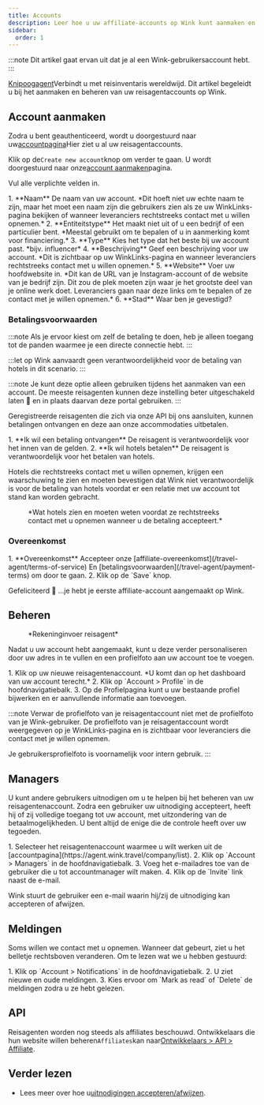 ```yaml
---
title: Accounts
description: Leer hoe u uw affiliate-accounts op Wink kunt aanmaken en beheren.
sidebar:
  order: 1
---
```


:::note
Dit artikel gaat ervan uit dat je al een Wink-gebruikersaccount hebt.
:::

[Knipoogagent](https://agent.wink.travel)Verbindt u met reisinventaris wereldwijd. Dit artikel begeleidt u bij het aanmaken en beheren van uw reisagentaccounts op Wink.

## Account aanmaken

Zodra u bent geauthenticeerd, wordt u doorgestuurd naar uw[accountpagina](https://agent.wink.travel/company/list)Hier ziet u al uw reisagentaccounts.

Klik op de`Create new account`knop om verder te gaan. U wordt doorgestuurd naar onze[account aanmaken](https://agent.wink.travel/company/create)pagina.

Vul alle verplichte velden in.

<Steps>
  1. **Naam** De naam van uw account. *Dit hoeft niet uw echte naam te zijn, maar het moet een naam zijn die gebruikers zien als ze uw WinkLinks-pagina bekijken of wanneer leveranciers rechtstreeks contact met u willen opnemen.*
  2. **Entiteitstype** Het maakt niet uit of u een bedrijf of een particulier bent. *Meestal gebruikt om te bepalen of u in aanmerking komt voor financiering.*
  3. **Type** Kies het type dat het beste bij uw account past. *bijv. influencer*
  4. **Beschrijving** Geef een beschrijving voor uw account. *Dit is zichtbaar op uw WinkLinks-pagina en wanneer leveranciers rechtstreeks contact met u willen opnemen.*
  5. **Website** Voer uw hoofdwebsite in. *Dit kan de URL van je Instagram-account of de website van je bedrijf zijn. Dit zou de plek moeten zijn waar je het grootste deel van je online werk doet. Leveranciers gaan naar deze links om te bepalen of ze contact met je willen opnemen.*
  6. **Stad** Waar ben je gevestigd?
</Steps>


### Betalingsvoorwaarden

:::note
Als je ervoor kiest om zelf de betaling te doen, heb je alleen toegang tot de panden waarmee je een directe connectie hebt.
:::

:::let op
Wink aanvaardt geen verantwoordelijkheid voor de betaling van hotels in dit scenario.
:::

:::note
Je kunt deze optie alleen gebruiken tijdens het aanmaken van een account. De meeste reisagenten kunnen deze instelling beter uitgeschakeld laten 🛑 en in plaats daarvan deze portal gebruiken.
:::

Geregistreerde reisagenten die zich via onze API bij ons aansluiten, kunnen betalingen ontvangen en deze aan onze accommodaties uitbetalen.

<Steps>
  1. **Ik wil een betaling ontvangen** De reisagent is verantwoordelijk voor het innen van de gelden.
  2. **Ik wil hotels betalen** De reisagent is verantwoordelijk voor het betalen van hotels.
</Steps>


Hotels die rechtstreeks contact met u willen opnemen, krijgen een waarschuwing te zien en moeten bevestigen dat Wink niet verantwoordelijk is voor de betaling van hotels voordat er een relatie met uw account tot stand kan worden gebracht.

<figure>
  <CloudinaryImage width="700" height="220" resize="scale" quality="best" alt="Eigendom erkent TA-relatie" src="academy/property-ta-agreement" errorImage="noimage_opaque_nyrtl0.png" />

  <figcaption>*Wat hotels zien en moeten weten voordat ze rechtstreeks contact met u opnemen wanneer u de betaling accepteert.*</figcaption>
</figure>


### Overeenkomst

<Steps>
  1. **Overeenkomst** Accepteer onze [affiliate-overeenkomst](/travel-agent/terms-of-service) En [betalingsvoorwaarden](/travel-agent/payment-terms) om door te gaan.
  2. Klik op de `Save` knop.
</Steps>


Gefeliciteerd 🎉 ...je hebt je eerste affiliate-account aangemaakt op Wink.

## Beheren

<figure>
  <CloudinaryImage width="350" height="445" resize="scale" quality="best" alt="Reisagentenaccount" src="academy/travel-agent" errorImage="noimage_opaque_nyrtl0.png" />

  <figcaption>*Rekeninginvoer reisagent*</figcaption>
</figure>


Nadat u uw account hebt aangemaakt, kunt u deze verder personaliseren door uw adres in te vullen en een profielfoto aan uw account toe te voegen.

<Steps>
  1. Klik op uw nieuwe reisagentenaccount. *U komt dan op het dashboard van uw account terecht.*
  2. Klik op `Account > Profile` in de hoofdnavigatiebalk.
  3. Op de Profielpagina kunt u uw bestaande profiel bijwerken en er aanvullende informatie aan toevoegen.
</Steps>


:::note
Verwar de profielfoto van je reisagentaccount niet met de profielfoto van je Wink-gebruiker. De profielfoto van je reisagentaccount wordt weergegeven op je WinkLinks-pagina en is zichtbaar voor leveranciers die contact met je willen opnemen.

Je gebruikersprofielfoto is voornamelijk voor intern gebruik.
:::

## Managers

U kunt andere gebruikers uitnodigen om u te helpen bij het beheren van uw reisagentenaccount. Zodra een gebruiker uw uitnodiging accepteert, heeft hij of zij volledige toegang tot uw account, met uitzondering van de betaalmogelijkheden. U bent altijd de enige die de controle heeft over uw tegoeden.

<Steps>
  1. Selecteer het reisagentenaccount waarmee u wilt werken uit de [accountpagina](https://agent.wink.travel/company/list).
  2. Klik op `Account > Managers` in de hoofdnavigatiebalk.
  3. Voeg het e-mailadres toe van de gebruiker die u tot accountmanager wilt maken.
  4. Klik op de `Invite` link naast de e-mail.
</Steps>


Wink stuurt de gebruiker een e-mail waarin hij/zij de uitnodiging kan accepteren of afwijzen.

## Meldingen

Soms willen we contact met u opnemen. Wanneer dat gebeurt, ziet u het belletje rechtsboven veranderen.
Om te lezen wat we u hebben gestuurd:

<Steps>
  1. Klik op `Account > Notifications` in de hoofdnavigatiebalk.
  2. U ziet nieuwe en oude meldingen.
  3. Kies ervoor om `Mark as read` of `Delete` de meldingen zodra u ze hebt gelezen.
</Steps>


## API

Reisagenten worden nog steeds als affiliates beschouwd. Ontwikkelaars die hun website willen beheren`Affiliates`kan naar[Ontwikkelaars > API > Affiliate](/developers/apis/#affiliate-api).

## Verder lezen

* Lees meer over hoe u[uitnodigingen accepteren/afwijzen](/user/invites).

